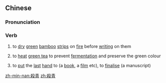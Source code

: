 {{also|杀青}}
==Chinese==
{{zh-forms|s=杀青}}

===Pronunciation===
{{zh-pron
|m=shāqīng
|c=saat3 cing1
|cat=v
}}

===Verb===
{{zh-verb}}

# {{lb|zh|historical}} to [[dry]] [[green]] [[bamboo]] [[strip]]s on [[fire]] before [[write|writing]] on them
# {{lb|zh|in tea manufacture}} to [[heat]] [[green tea]] to prevent [[fermentation]] and preserve the green colour
# {{lb|zh|figurative}} to [[put]] the [[last]] [[hand]] to (a [[book]], a [[film]] etc)​, to [[finalise]] (a manuscript)

[[zh-min-nan:殺青]]
[[zh:殺青]]